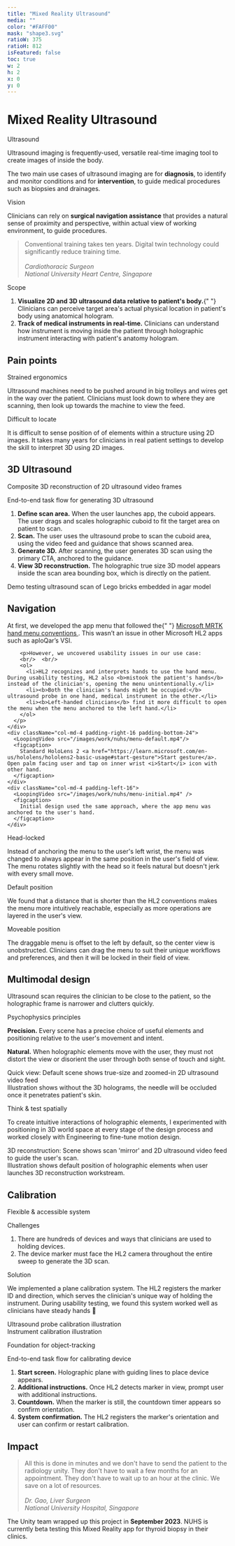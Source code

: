```yaml
---
title: "Mixed Reality Ultrasound"
media: ""
color: "#FAFF00"
mask: "shape3.svg"
ratioW: 375
ratioH: 812
isFeatured: false
toc: true
w: 2
h: 2
x: 0
y: 0
---
```


<PostLayout>

# Mixed Reality Ultrasound

</PostLayout>

<div className="row d-flex justify-content-between">

<div className="col-md-4 pe-md-4">
  <p className="lesson-header">Ultrasound</p>
  <p>
    Ultrasound imaging is frequently-used, versatile real-time imaging tool to
    create images of inside the body.
  </p>
  <p>
    The two main use cases of ultrasound imaging are for <b>diagnosis</b>, to
    identify and monitor conditions and for <b>intervention</b>, to guide
    medical procedures such as biopsies and drainages.
  </p>
</div>

<div className="col-md-4 px-md-4">
  <p className="lesson-header">Vision</p>
  <p>
    Clinicians can rely on <b>surgical navigation assistance</b> that provides a
    natural sense of proximity and perspective, within actual view of working
    environment, to guide procedures.
  </p>
  <BlockQuote>
    Conventional training takes ten years. Digital twin technology could
    significantly reduce training time. <br />
    <br />
    <em className="text-muted small">
      Cardiothoracic Surgeon <br />
      National University Heart Centre, Singapore
    </em>
  </BlockQuote>
</div>

<div className="col-md-4 ps-md-4">
  <p className="lesson-header">Scope</p>
  <ol>
    <li>
      <b>Visualize 2D and 3D ultrasound data relative to patient's body.</b>{" "}
      Clinicians can perceive target area's actual physical location in
      patient's body using anatomical hologram.
    </li>
    <li>
      <b>Track of medical instruments in real-time.</b>
      Clinicians can understand how instrument is moving inside the patient through
      holographic instrument interacting with patient's anatomy hologram.
    </li>
  </ol>
</div>

</div>

<div className="row d-flex justify-content-between">
  <div className="row d-flex">
    <h2 id="pain-points">Pain points</h2>
    <div className="col-md-3 padding-right-24 padding-bottom-24">
      <p className="lesson-header">Strained ergonomics</p>
      <p className="padding-top-24">
        Ultrasound machines need to be pushed around in big trolleys and wires
        get in the way over the patient. Clinicians must look down to where they
        are scanning, then look up towards the machine to view the feed.
      </p>
    </div>
    <div className="col-md-2 padding-right-32">
      <MarkdownImage
        src="/images/work/nuhs/us-machine.png"
        width="210px"
        height="280px"
        layout="fill"
      />
    </div>
    <div className="col-md-3 padding-left-24 padding-bottom-24">
      <p className="lesson-header">Difficult to locate</p>
      <p>
        It is difficult to sense position of of elements within a structure
        using 2D images. It takes many years for clinicians in real patient
        settings to develop the skill to interpret 3D using 2D images.
      </p>
    </div>
    <div className="col-md-3 padding-left-32">
      <MarkdownImage
        src="/images/work/nuhs/needle.png"
        width="2077px"
        height="1125px"
        layout="fill"
      />
    </div>
  </div>
</div>

<div className="container-fluid margin-top-36">
<h2 id="3d-ultrasound">3D Ultrasound</h2>
  <div className="row d-flex">
    <div className="col-md-4 padding-right-24">
    <p className="lesson-header">
      Composite 3D reconstruction of 2D ultrasound video frames
    </p>
    <p className="text-black-50 padding-top-16">End-to-end task flow for generating 3D ultrasound</p>
    <ol>
    <li>
      <b>Define scan area.</b> When the user launches app, the cuboid appears. The
      user drags and scales holographic cuboid to fit the target area on patient to
      scan.
    </li>
    <li>
      <b>Scan.</b> The user uses the ultrasound probe to scan the cuboid area, using
      the video feed and guidance that shows scanned area.
    </li>
    <li>
      <b>Generate 3D.</b> After scanning, the user generates 3D scan using the
      primary CTA, anchored to the guidance.
    </li>
    <li>
      <b>View 3D reconstruction.</b> The holographic true size 3D model appears
      inside the scan area bounding box, which is directly on the patient.
    </li>
  </ol>
</div>

<div className="col-md-8">
    <LoopingVideo src="/images/work/nuhs/3drecon.mp4" />
    <figcaption>Demo testing ultrasound scan of Lego bricks embedded in agar model</figcaption>
  </div>
</div>
</div>

<div className="container-fluid margin-top-36">
  <div className="row d-flex">
    <h2 id="nav">Navigation</h2>
    <div className="col-md-4 padding-right-24 padding-bottom-24">
      <p>
       At first, we developed the app menu that followed the{" "}
        <a href="https://learn.microsoft.com/en-us/windows/mixed-reality/design/hand-menu">
          Microsoft MRTK hand menu conventions
        </a>
        . This wasn’t an issue in other Microsoft HL2 apps such as aploQar’s VSI.</p>
        
        <p>However, we uncovered usability issues in our use case:
        <br/>  <br/>
        <ol>
          <li>HL2 recognizes and interprets hands to use the hand menu. During usability testing, HL2 also <b>mistook the patient's hands</b> instead of the clinician's, opening the menu unintentionally.</li>
          <li><b>Both the clinician's hands might be occupied:</b> ultrasound probe in one hand, medical instrument in the other.</li>
          <li><b>Left-handed clinicians</b> find it more difficult to open the menu when the menu anchored to the left hand.</li>
        </ol>
      </p>
    </div>
    <div className="col-md-4 padding-right-16 padding-bottom-24">
      <LoopingVideo src="/images/work/nuhs/menu-default.mp4"/>
      <figcaption>
        Standard HoloLens 2 <a href="https://learn.microsoft.com/en-us/hololens/hololens2-basic-usage#start-gesture">Start gesture</a>. Open palm facing user and tap on inner wrist <i>Start</i> icon with other hand.
      </figcaption>
    </div>
    <div className="col-md-4 padding-left-16">
      <LoopingVideo src="/images/work/nuhs/menu-initial.mp4" />
      <figcaption>
        Initial design used the same approach, where the app menu was anchored to the user's hand.
      </figcaption>
    </div>

  </div>
</div>

<div className="container-fluid margin-top-36">
  <div className="row d-flex">
    <div className="col-md-4 padding-right-24">
      <p className="lesson-header">Head-locked</p>
      <LoopingVideo src="/images/work/nuhs/initialspawn.mp4" />
      <p className="padding-top-16">
        Instead of anchoring the menu to the user's left wrist, the menu was
        changed to always appear in the same position in the user's field of
        view. The menu rotates slightly with the head so it feels natural but doesn't jerk with every small move. 
      </p>
    </div>
    <div className="col-md-4 padding-right-12 padding-left-16 padding-bottom-24">
      <p className="lesson-header">Default position</p>
      <LoopingVideo src="/images/work/nuhs/startscan.mp4" />
      <p className="padding-top-16">
        We found that a distance that is shorter than the HL2 conventions makes the menu more intuitively reachable, especially as more operations are layered in the user's view. 
      </p>
    </div>
    <div className="col-md-4 padding-left-24">
      <p className="lesson-header">Moveable position</p>
      <LoopingVideo src="/images/work/nuhs/draggable.mp4" />
      <p className="padding-top-16">
      The draggable menu is offset to the left by default, so the center view
        is unobstructed. Clinicians can drag the menu to suit their unique workflows and preferences, and then it will be locked in their field of view. 
      </p>
    </div>

  </div>
</div>

<div className="container-fluid margin-top-36">
  <div className="row d-flex">
    <h2 id="multimodal">Multimodal design</h2>
    <div className="col-md-4 padding-right-24">
      <p>
        Ultrasound scan requires the clinician to be close to the patient, so
        the holographic frame is narrower and clutters quickly.
      </p>
      <p className="text-black-50 padding-top-16">Psychophysics principles</p>
      <p>
        <b>Precision.</b> Every scene has a precise choice of useful elements
        and positioning relative to the user's movement and intent.
      </p>
      <p>
        <b>Natural.</b> When holographic elements move with the user, they must
        not distort the view or disorient the user through both sense of touch
        and sight.
      </p>
    </div>
    <div className="col-md-4 padding-right-16 padding-bottom-24">
      <LoopingVideo src="/images/work/nuhs/position-quickview.mp4" />
      <figcaption>
        Quick view: Default scene shows true-size and zoomed-in 2D ultrasound
        video feed
      </figcaption>
    </div>
    <div className="col-md-4 padding-left-16">
      <MarkdownImage
        src="/images/work/nuhs/holotwin-mock.png"
        width="1280"
        height="738px"
        layout="fill"
      />
      <figcaption>
        Illustration shows without the 3D holograms, the needle will be occluded
        once it penetrates patient's skin.
      </figcaption>
    </div>
  </div>
</div>

<div className="container-fluid margin-top-36">
  <div className="row d-flex">
    <div className="col-md-4 padding-right-24">
      <p className="lesson-header">Think & test spatially</p>
      <p>
        To create intuitive interactions of holographic elements, I
        experimented with positioning in 3D world space at every stage of the
        design process and worked closely with Engineering to fine-tune motion
        design.
      </p>
    </div>
    <div className="col-md-4 padding-right-16 padding-bottom-24">
      <LoopingVideo src="/images/work/nuhs/position-3dscan.mp4" />
      <figcaption>
        3D reconstruction: Scene shows scan 'mirror' and 2D ultrasound video feed to guide the user's scan.
      </figcaption>
    </div>
    <div className="col-md-4 padding-left-16">
      <MarkdownImage
        src="/images/work/nuhs/distance.png"
        width="1280px"
        height="734px"
        layout="fill"
      />
      <figcaption>
        Illustration shows default position of holographic elements when user launches 3D reconstruction workstream.
      </figcaption>
    </div>

  </div>
</div>

<div className="container-fluid margin-top-36">
  <div className="row d-flex">
    <h2 id="instrument">Calibration</h2>
    <div className="col-md-4 padding-right-24">
      <p className="lesson-header">Flexible & accessible system</p>
      <p className="text-black-50">Challenges</p>
      <ol>
        <li>
          There are hundreds of devices and ways that clinicians are used to
          holding devices.
        </li>
        <li>
          The device marker must face the HL2 camera throughout the entire sweep
          to generate the 3D scan.
        </li>
      </ol>
      <p className="text-black-50">Solution</p>
      <p>
        We implemented a plane calibration system. The HL2 registers the marker
        ID and direction, which serves the clinician's unique way of holding the
        instrument. During usability testing, we found this system worked well
        as clinicians have steady hands 🎉
      </p>
    </div>
    <div className="col-md-4 padding-right-12 padding-left-12 padding-bottom-24">
      <MarkdownImage
        src="/images/work/nuhs/usprobe-calibration.png"
        width="959px"
        height="622px"
        layout="fill"
      />
      <figcaption>Ultrasound probe calibration illustration</figcaption>
    </div>
    <div className="col-md-4 padding-left-24">
      <MarkdownImage
        src="/images/work/nuhs/instrument-calibration.png"
        width="1248px"
        height="834px"
        layout="fill"
      />
      <figcaption>Instrument calibration illustration</figcaption>
    </div>
  </div>
</div>

<div className="container-fluid margin-top-36">
  <div className="row d-flex">
    <div className="col-md-4 padding-right-24">
      <p className="lesson-header">Foundation for object-tracking</p>
      <p className="text-black-50">
        End-to-end task flow for calibrating device
      </p>
      <ol>
        <li>
          <b>Start screen.</b> Holographic plane with guiding lines to place
          device appears.
        </li>
        <li>
          <b>Additional instructions.</b> Once HL2 detects marker in view,
          prompt user with additional instructions.
        </li>
        <li>
          <b>Countdown.</b> When the marker is still, the countdown timer
          appears so confirm orientation.
        </li>
        <li>
          <b>System confirmation.</b> The HL2 registers the marker's orientation
          and user can confirm or restart calibration.
        </li>
      </ol>
    </div>
    <div className="col-md-8">
      <LoopingVideo src="/images/work/nuhs/calibrate-panel.mp4" />
    </div>
  </div>
</div>

<PostLayout>

## Impact

<BlockQuote>
  All this is done in minutes and we don't have to send the patient to the
  radiology unity. They don't have to wait a few months for an appointment. They
  don't have to wait up to an hour at the clinic. We save on a lot of resources.
  <br />
  <br />
  <em className="text-muted small">
    Dr. Gao, Liver Surgeon
    <br />
    National University Hospital, Singapore
  </em>
</BlockQuote>

<p className="margin-top-36">
  The Unity team wrapped up this project in <b>September 2023</b>. NUHS is
  currently beta testing this Mixed Reality app for thyroid biopsy in their
  clinics.
</p>

</PostLayout>
